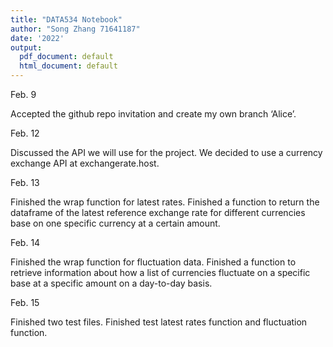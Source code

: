 ```yaml
---
title: "DATA534 Notebook"
author: "Song Zhang 71641187"
date: '2022'
output:
  pdf_document: default
  html_document: default
---
```


Feb. 9 

Accepted the github repo invitation and create my own branch 'Alice'.

Feb. 12 

Discussed the API we will use for the project. We decided to use a currency exchange API at exchangerate.host.

Feb. 13 

Finished the wrap function for latest rates. Finished a function to return the dataframe of the latest reference exchange rate for different currencies base on one specific currency at a certain amount. 

Feb. 14 

Finished the wrap function for fluctuation data. Finished a function to retrieve information about how a list of currencies fluctuate on a specific base at a specific amount on a day-to-day basis. 

Feb. 15

Finished two test files. Finished test latest rates function and fluctuation function.